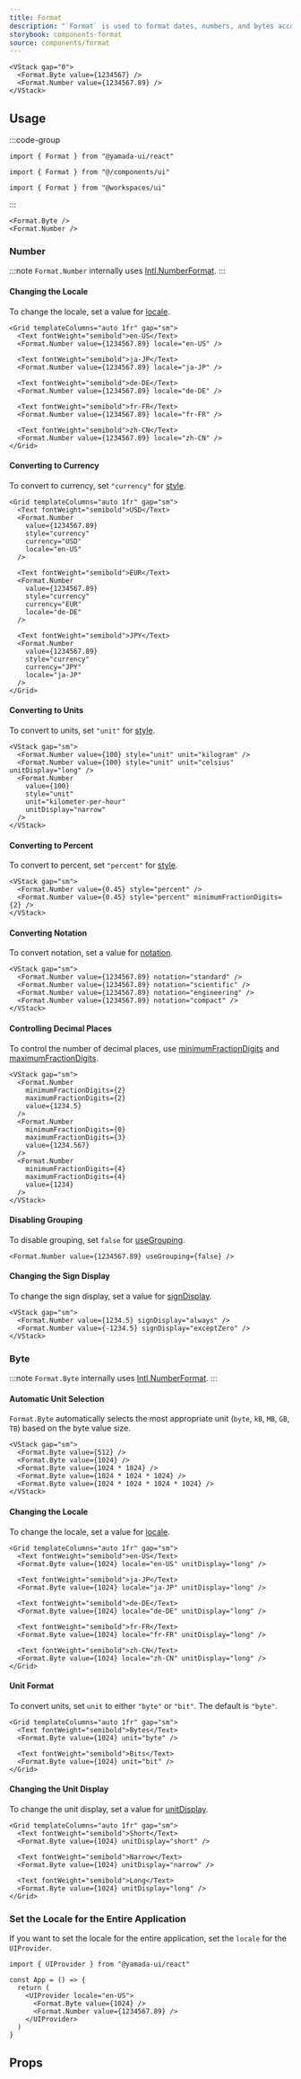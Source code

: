 ```yaml
---
title: Format
description: "`Format` is used to format dates, numbers, and bytes according to a specific locale."
storybook: components-format
source: components/format
---
```


```tsx preview
<VStack gap="0">
  <Format.Byte value={1234567} />
  <Format.Number value={1234567.89} />
</VStack>
```

## Usage

:::code-group

```tsx [package]
import { Format } from "@yamada-ui/react"
```

```tsx [alias]
import { Format } from "@/components/ui"
```

```tsx [monorepo]
import { Format } from "@workspaces/ui"
```

:::

```tsx
<Format.Byte />
<Format.Number />
```

### Number

:::note
`Format.Number` internally uses [Intl.NumberFormat](https://developer.mozilla.org/en-US/docs/Web/JavaScript/Reference/Global_Objects/Intl/NumberFormat).
:::

#### Changing the Locale

To change the locale, set a value for [locale](https://developer.mozilla.org/en-US/docs/Web/JavaScript/Reference/Global_Objects/Intl/NumberFormat/NumberFormat#locales).

```tsx preview
<Grid templateColumns="auto 1fr" gap="sm">
  <Text fontWeight="semibold">en-US</Text>
  <Format.Number value={1234567.89} locale="en-US" />

  <Text fontWeight="semibold">ja-JP</Text>
  <Format.Number value={1234567.89} locale="ja-JP" />

  <Text fontWeight="semibold">de-DE</Text>
  <Format.Number value={1234567.89} locale="de-DE" />

  <Text fontWeight="semibold">fr-FR</Text>
  <Format.Number value={1234567.89} locale="fr-FR" />

  <Text fontWeight="semibold">zh-CN</Text>
  <Format.Number value={1234567.89} locale="zh-CN" />
</Grid>
```

#### Converting to Currency

To convert to currency, set `"currency"` for [style](https://developer.mozilla.org/en-US/docs/Web/JavaScript/Reference/Global_Objects/Intl/NumberFormat/NumberFormat#style).

```tsx preview
<Grid templateColumns="auto 1fr" gap="sm">
  <Text fontWeight="semibold">USD</Text>
  <Format.Number
    value={1234567.89}
    style="currency"
    currency="USD"
    locale="en-US"
  />

  <Text fontWeight="semibold">EUR</Text>
  <Format.Number
    value={1234567.89}
    style="currency"
    currency="EUR"
    locale="de-DE"
  />

  <Text fontWeight="semibold">JPY</Text>
  <Format.Number
    value={1234567.89}
    style="currency"
    currency="JPY"
    locale="ja-JP"
  />
</Grid>
```

#### Converting to Units

To convert to units, set `"unit"` for [style](https://developer.mozilla.org/en-US/docs/Web/JavaScript/Reference/Global_Objects/Intl/NumberFormat/NumberFormat#style).

```tsx preview
<VStack gap="sm">
  <Format.Number value={100} style="unit" unit="kilogram" />
  <Format.Number value={100} style="unit" unit="celsius" unitDisplay="long" />
  <Format.Number
    value={100}
    style="unit"
    unit="kilometer-per-hour"
    unitDisplay="narrow"
  />
</VStack>
```

#### Converting to Percent

To convert to percent, set `"percent"` for [style](https://developer.mozilla.org/en-US/docs/Web/JavaScript/Reference/Global_Objects/Intl/NumberFormat/NumberFormat#style).

```tsx preview
<VStack gap="sm">
  <Format.Number value={0.45} style="percent" />
  <Format.Number value={0.45} style="percent" minimumFractionDigits={2} />
</VStack>
```

#### Converting Notation

To convert notation, set a value for [notation](https://developer.mozilla.org/en-US/docs/Web/JavaScript/Reference/Global_Objects/Intl/NumberFormat/NumberFormat#notation).

```tsx preview
<VStack gap="sm">
  <Format.Number value={1234567.89} notation="standard" />
  <Format.Number value={1234567.89} notation="scientific" />
  <Format.Number value={1234567.89} notation="engineering" />
  <Format.Number value={1234567.89} notation="compact" />
</VStack>
```

#### Controlling Decimal Places

To control the number of decimal places, use [minimumFractionDigits](https://developer.mozilla.org/en-US/docs/Web/JavaScript/Reference/Global_Objects/Intl/NumberFormat/NumberFormat#minimumfractiondigits) and [maximumFractionDigits](https://developer.mozilla.org/en-US/docs/Web/JavaScript/Reference/Global_Objects/Intl/NumberFormat/NumberFormat#maximumfractiondigits).

```tsx preview
<VStack gap="sm">
  <Format.Number
    minimumFractionDigits={2}
    maximumFractionDigits={2}
    value={1234.5}
  />
  <Format.Number
    minimumFractionDigits={0}
    maximumFractionDigits={3}
    value={1234.567}
  />
  <Format.Number
    minimumFractionDigits={4}
    maximumFractionDigits={4}
    value={1234}
  />
</VStack>
```

#### Disabling Grouping

To disable grouping, set `false` for [useGrouping](https://developer.mozilla.org/en-US/docs/Web/JavaScript/Reference/Global_Objects/Intl/NumberFormat/NumberFormat#usegrouping).

```tsx preview
<Format.Number value={1234567.89} useGrouping={false} />
```

#### Changing the Sign Display

To change the sign display, set a value for [signDisplay](https://developer.mozilla.org/en-US/docs/Web/JavaScript/Reference/Global_Objects/Intl/NumberFormat/NumberFormat#signdisplay).

```tsx preview
<VStack gap="sm">
  <Format.Number value={1234.5} signDisplay="always" />
  <Format.Number value={-1234.5} signDisplay="exceptZero" />
</VStack>
```

### Byte

:::note
`Format.Byte` internally uses [Intl.NumberFormat](https://developer.mozilla.org/en-US/docs/Web/JavaScript/Reference/Global_Objects/Intl/NumberFormat).
:::

#### Automatic Unit Selection

`Format.Byte` automatically selects the most appropriate unit (`byte`, `kB`, `MB`, `GB`, `TB`) based on the byte value size.

```tsx preview
<VStack gap="sm">
  <Format.Byte value={512} />
  <Format.Byte value={1024} />
  <Format.Byte value={1024 * 1024} />
  <Format.Byte value={1024 * 1024 * 1024} />
  <Format.Byte value={1024 * 1024 * 1024 * 1024} />
</VStack>
```

#### Changing the Locale

To change the locale, set a value for [locale](https://developer.mozilla.org/en-US/docs/Web/JavaScript/Reference/Global_Objects/Intl/NumberFormat/NumberFormat#locales).

```tsx preview
<Grid templateColumns="auto 1fr" gap="sm">
  <Text fontWeight="semibold">en-US</Text>
  <Format.Byte value={1024} locale="en-US" unitDisplay="long" />

  <Text fontWeight="semibold">ja-JP</Text>
  <Format.Byte value={1024} locale="ja-JP" unitDisplay="long" />

  <Text fontWeight="semibold">de-DE</Text>
  <Format.Byte value={1024} locale="de-DE" unitDisplay="long" />

  <Text fontWeight="semibold">fr-FR</Text>
  <Format.Byte value={1024} locale="fr-FR" unitDisplay="long" />

  <Text fontWeight="semibold">zh-CN</Text>
  <Format.Byte value={1024} locale="zh-CN" unitDisplay="long" />
</Grid>
```

#### Unit Format

To convert units, set `unit` to either `"byte"` or `"bit"`. The default is `"byte"`.

```tsx preview
<Grid templateColumns="auto 1fr" gap="sm">
  <Text fontWeight="semibold">Bytes</Text>
  <Format.Byte value={1024} unit="byte" />

  <Text fontWeight="semibold">Bits</Text>
  <Format.Byte value={1024} unit="bit" />
</Grid>
```

#### Changing the Unit Display

To change the unit display, set a value for [unitDisplay](https://developer.mozilla.org/en-US/docs/Web/JavaScript/Reference/Global_Objects/Intl/NumberFormat/NumberFormat#unitdisplay).

```tsx preview
<Grid templateColumns="auto 1fr" gap="sm">
  <Text fontWeight="semibold">Short</Text>
  <Format.Byte value={1024} unitDisplay="short" />

  <Text fontWeight="semibold">Narrow</Text>
  <Format.Byte value={1024} unitDisplay="narrow" />

  <Text fontWeight="semibold">Long</Text>
  <Format.Byte value={1024} unitDisplay="long" />
</Grid>
```

### Set the Locale for the Entire Application

If you want to set the locale for the entire application, set the `locale` for the `UIProvider`.

```tsx
import { UIProvider } from "@yamada-ui/react"

const App = () => {
  return (
    <UIProvider locale="en-US">
      <Format.Byte value={1024} />
      <Format.Number value={1234567.89} />
    </UIProvider>
  )
}
```

## Props

<PropsTable name="format" />
